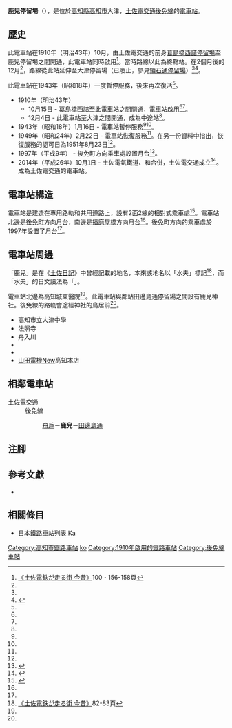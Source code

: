{{Infobox station
|公司色 = #3399cc
|站名 = 鹿兒
|圖片 = Toden-kako.jpg
|圖片說明 = 在電車站出發的電車
|日文原名 = 鹿児
|平假名 = かこ
|羅馬拼音 = Kako
|副站名 = 
|所在地 = {{JPN}}[[高知縣|高知縣]][[高知市|高知市]]大津
|座標 = {{coord|33|34|1.7|N|133|35|51.53|E|type:railwaystation_region:JP-24|display=inline,title}}
|車站構造 = [[地面車站|地面車站]]
|月台配置 = 2面2線
|啟用年月日 = 1910年（明治43年）10月15日
|廢站年月日 = 
|乘客人數 = 
|上下車人次 = 
|統計年度 = 
|轉車 = 
|全寬備註 = 
|adjacent = {{Adjacent stations|system=土佐電交通|line=後免線|left=舟戶|right=田邊島通|note-left=0.4km|note-mid=距離[[後免町站|後免町]]5.4km|note-right=0.5km}}
}}
'''鹿兒停留場'''（{{jpn|j=鹿児停留場|hg=かこていりゅうじょう|rm=Kako teiryūjō|f=y}}），是位於[[高知縣|高知縣]][[高知市|高知市]]大津，[[土佐電交通|土佐電交通]][[後免線|後免線]]的[[電車站|電車站]]。

== 歷史 ==
此電車站在1910年（明治43年）10月，由土佐電交通的前身{{Translink|ja|土佐電気鉄道|土佐電氣鐵道}}[[知寄町三丁目停留場|葛島橋西詰停留場]]至鹿兒停留場之間開通，此電車站同時啟用<ref name=konjaku2>[[#konjaku|《土佐電鉄が走る街 今昔》]]100・156-158頁</ref>。當時路線以此為終點站。在2個月後的12月<ref name=konjaku2/>，路線從此站延伸至大津停留場（已廢止，參見[[領石通停留場|領石通停留場]]）<ref name=konjaku2/><ref name=chizu60>{{Cite book|author=[[今尾惠介|今尾惠介]]（監修） |title={{Translink|ja|日本鉄道旅行地図帳|日本鐵道旅行地圖帳}} |publisher=[[新潮社|新潮社]] |volume=11 中国四国 |year=2009 |isbn=978-4-10-790029-6 |page=60|language=ja}}</ref>。

此電車站在1943年（昭和18年）一度暫停服務，後來再次復活<ref name=chizu60/>。
* 1910年（明治43年）
** 10月15日 - 葛島橋西詰至此電車站之間開通，{{Translink|ja|土佐電気鉄道|土佐電氣鐵道}}電車站啟用<ref name=konjaku2/><ref name=chizu60/>。
** 12月4日 - 此電車站至大津之間開通，成為中途站<ref name=konjaku2/>。
* 1943年（昭和18年）1月16日 - 電車站暫停服務<ref name=konjaku2/><ref name=chizu60/>。
* 1949年（昭和24年）2月22日 - 電車站恢復服務<ref name=chizu60/>。在另一份資料中指出，恢復服務的認可日為1951年8月23日<ref name=konjaku2/>。
* 1997年（平成9年） - 後免町方向乘車處設置月台<ref name=romen>{{Cite book|title=路面電車はゆく 高知 |year=1998 |publisher={{Translink|ja|高知新聞社}} |isbn=4-87503-268-4 |page=84|language=ja}}</ref>。
* 2014年（平成26年）[[10月1日|10月1日]] - 土佐電氣鐵道、{{Translink|ja|高知県交通|高知縣交通}}和{{Translink|ja|土佐電ドリームサービス|土佐電Dream Service}}合併，土佐電交通成立<ref>{{Cite news |title=とさでん交通：「再出発」 「便利な市民の足に」高知で設立式 新デザインの車両披露 |newspaper=[[毎日新聞|毎日新聞]] |date=2014-10-02 |author=上野宏人 |publisher=毎日新聞社|language=ja}}</ref>。成為土佐電交通的電車站。

== 電車站構造 ==
電車站是建造在專用路軌和共用道路上，設有2面2線的相對式乘車處<ref name=line>{{Cite book|author=川島令三 |authorlink=川島令三 |title=四国・九州ライン 全線・全駅・全配線 |year=2013 |publisher=[[講談社|講談社]] |series=【図説】 日本の鉄道 |isbn=978-4-06-295161-6 |volume=第2巻 四国西部エリア |pages=34・91頁|language=ja}}</ref>。電車站北邊是[[後免町站|後免町]]方向月台，南邊是[[播磨屋橋停留場|播磨屋橋]]方向月台<ref name=line/>。後免町方向的乘車處於1997年設置了月台<ref name=romen/>。

== 電車站周邊 ==
「鹿兒」是在《[[土佐日記|土佐日記]]》中曾經記載的地名，本來該地名以「水夫」標記<ref name=konjaku>[[#konjaku|《土佐電鉄が走る街 今昔》]]82-83頁</ref>，而「水夫」的日文讀法為「{{lang|ja|かこ}}」。

電車站北邊為高知城東醫院<ref name=konjaku/>。此電車站與鄰站[[田邊島通停留場|田邊島通停留場]]之間設有鹿兒神社。後免線的路軌會途經神社的鳥居前<ref name=konjaku/>。
* 高知市立大津中學
* 法照寺
* 舟入川
* {{Translink|ja|国道195号|國道195號}}
* {{Translink|ja|国道32号|國道32號 (日本)|國道32號}}
* [[山田電機|山田電機]]New高知本店

== 相鄰電車站 ==
; 土佐電交通
: 後免線
:: [[舟戶停留場|舟戶]]－'''鹿兒'''－[[田邊島通停留場|田邊島通]]
== 注腳 ==
{{Reflist}}
== 參考文獻 ==
* {{Cite book|author=土佐電鉄の電車とまちを愛する会 |title=土佐電鉄が走る街 今昔 |year=2006 |publisher=[[JTB出版|JTB出版]] |series=JTB Can Books |isbn=4-533-06411-6|language=ja |ref=konjaku}}
== 相關條目 ==
{{Commonscat|Kako Station}}
* [[日本鐵路車站列表_Ka|日本鐵路車站列表 Ka]]
{{後免線}}
{{DEFAULTSORT:Kako}}
[[Category:高知市鐵路車站|Category:高知市鐵路車站]]
[[Category:日本鐵路車站_Ka|ko]]
[[Category:1910年啟用的鐵路車站|Category:1910年啟用的鐵路車站]]
[[Category:後免線車站|Category:後免線車站]]